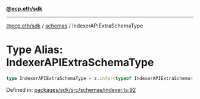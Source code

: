 [**@ecp.eth/sdk**](../../index.mdx)

***

[@ecp.eth/sdk](/sdk-reference/index.mdx) / [schemas](/sdk-reference/schemas/index.mdx) / IndexerAPIExtraSchemaType

# Type Alias: IndexerAPIExtraSchemaType

```ts
type IndexerAPIExtraSchemaType = z.infer<typeof IndexerAPIExtraSchema>;
```

Defined in: [packages/sdk/src/schemas/indexer.ts:92](https://github.com/ecp-eth/comments-monorepo/blob/main/packages/sdk/src/schemas/indexer.ts#L92)
